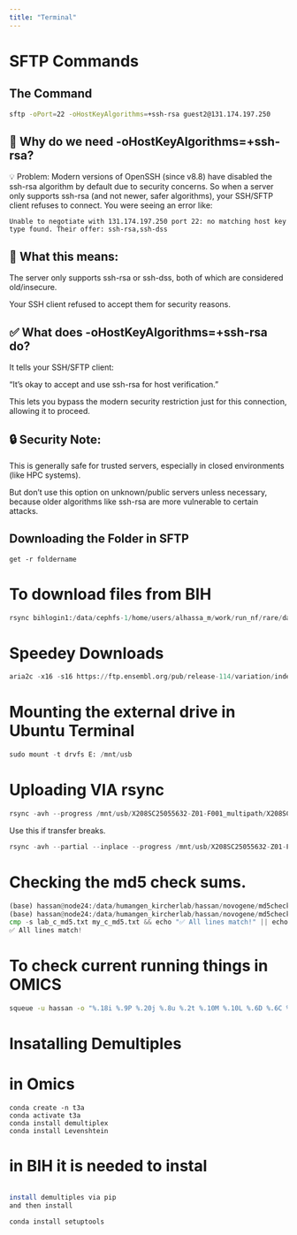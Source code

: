 ---
title: "Terminal"
---

# SFTP Commands
## The Command


```bash
sftp -oPort=22 -oHostKeyAlgorithms=+ssh-rsa guest2@131.174.197.250

```

## 🧠 Why do we need -oHostKeyAlgorithms=+ssh-rsa?
💡 Problem:
Modern versions of OpenSSH (since v8.8) have disabled the ssh-rsa algorithm by default due to security concerns. So when a server only supports ssh-rsa (and not newer, safer algorithms), your SSH/SFTP client refuses to connect.
You were seeing an error like:

```code 
Unable to negotiate with 131.174.197.250 port 22: no matching host key type found. Their offer: ssh-rsa,ssh-dss
```

## 🔐 What this means:
The server only supports ssh-rsa or ssh-dss, both of which are considered old/insecure.

Your SSH client refused to accept them for security reasons.

## ✅ What does -oHostKeyAlgorithms=+ssh-rsa do?
It tells your SSH/SFTP client:

"It's okay to accept and use ssh-rsa for host verification."

This lets you bypass the modern security restriction just for this connection, allowing it to proceed.


## 🔒 Security Note:
This is generally safe for trusted servers, especially in closed environments (like HPC systems).

But don’t use this option on unknown/public servers unless necessary, because older algorithms like ssh-rsa are more vulnerable to certain attacks.

## Downloading the Folder in SFTP
```code
get -r foldername
```

# To download files from BIH
```python
rsync bihlogin1:/data/cephfs-1/home/users/alhassa_m/work/run_nf/rare/dag.png dag.png
```

# Speedey Downloads
```python
aria2c -x16 -s16 https://ftp.ensembl.org/pub/release-114/variation/indexed_vep_cache/homo_sapiens_vep_114_GRCh38.tar.gz
```


# Mounting the external drive in Ubuntu Terminal
```python
sudo mount -t drvfs E: /mnt/usb
```

# Uploading VIA rsync

```python
rsync -avh --progress /mnt/usb/X208SC25055632-Z01-F001_multipath/X208SC25055632-Z01-F001_01/ hassan@headnode01.omics.uni-luebeck.de:/data/humangen_kircherlab/hassan/novogene/
```

Use this if transfer breaks.
```python
rsync -avh --partial --inplace --progress /mnt/usb/X208SC25055632-Z01-F001_multipath/X208SC25055632-Z01-F001_01/ hassan@headnode01.omics.uni-luebeck.de:/data/humangen_kircherlab/hassan/novogene/
```

# Checking the md5 check sums.

```python
(base) hassan@node24:/data/humangen_kircherlab/hassan/novogene/md5check$ grep '\.fq\.gz$' md5sums_all.txt | awk '{gsub(/^\.\//, "", $2); print $1 "\t" $2}' | sort > my_c_md5.txt
(base) hassan@node24:/data/humangen_kircherlab/hassan/novogene/md5check$ grep '\.fq\.gz$' MD5.txt | awk '{print $1 "\t" $2}' > lab_c_md5.txt
cmp -s lab_c_md5.txt my_c_md5.txt && echo "✅ All lines match!" || echo "❌ Differences found!"
✅ All lines match!
```


# To check current running things in OMICS

```bash
squeue -u hassan -o "%.18i %.9P %.20j %.8u %.2t %.10M %.10L %.6D %.6C %.10m %R"
```


# Insatalling Demultiples 


# in Omics

```nash
conda create -n t3a 
conda activate t3a   
conda install demultiplex
conda install Levenshtein 
```

# in BIH it is needed to instal

```bash

install demultiples via pip 
and then install 

conda install setuptools
```